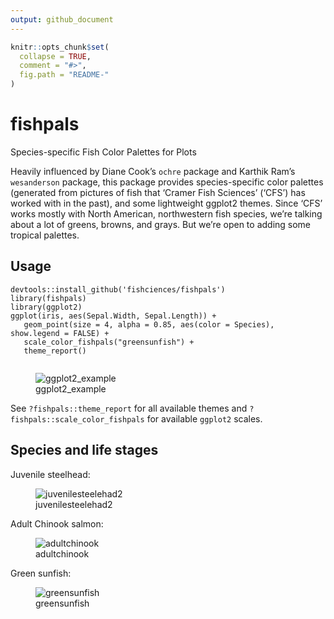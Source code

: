 ```yaml
---
output: github_document
---
```


<!-- README.md is generated from README.Rmd. Please edit that file -->

```r
knitr::opts_chunk$set(
  collapse = TRUE,
  comment = "#>",
  fig.path = "README-"
)
```

# fishpals

Species-specific Fish Color Palettes for Plots

Heavily influenced by Diane Cook's `ochre` package and Karthik Ram's `wesanderson` package, this package provides species-specific color palettes (generated from pictures of fish that 'Cramer Fish Sciences' ('CFS') has worked with in the past), and some lightweight ggplot2 themes. Since 'CFS' works mostly with North American, northwestern fish species, we're talking about a lot of greens, browns, and grays. But we're open to adding some tropical palettes.

## Usage

    devtools::install_github('fishciences/fishpals')
    library(fishpals)
    library(ggplot2)
    ggplot(iris, aes(Sepal.Width, Sepal.Length)) +
       geom_point(size = 4, alpha = 0.85, aes(color = Species), show.legend = FALSE) +
       scale_color_fishpals("greensunfish") +
       theme_report()
       
![ggplot2_example](https://raw.githubusercontent.com/fishsciences/fishpals/master/fishphotos/ggplot2_example.jpeg)
       
See `?fishpals::theme_report` for all available themes and `?fishpals::scale_color_fishpals` for available `ggplot2` scales. 

## Species and life stages

Juvenile steelhead:

![juvenilesteelehad2](https://raw.githubusercontent.com/fishsciences/fishpals/master/fishphotos/juvenile_steelhead2.jpg)


Adult Chinook salmon:

![adultchinook](https://c1.staticflickr.com/9/8614/30177831831_4194c59228_b.jpg)

Green sunfish:

![greensunfish](https://raw.githubusercontent.com/fishsciences/fishpals/master/fishphotos/green_sunfish.jpg)

